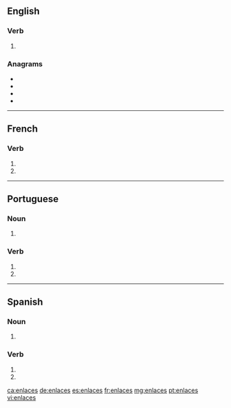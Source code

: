 {{also|enlacés}}
==English==

===Verb===
{{head|en|verb form}}

# {{en-third-person singular of|enlace}}

===Anagrams===
* {{l|en|cleanse}}
* {{l|en|elances}}
* {{l|en|enscale}}
* {{l|en|scalene}}

----

==French==

===Verb===
{{fr-verb-form}}

# {{inflection of|enlacer||2|s|pres|indc|lang=fr}}
# {{inflection of|enlacer||2|s|pres|subj|lang=fr}}

----

==Portuguese==

===Noun===
{{pt-noun-form|m-p}}

# {{plural of|enlace|lang=pt}}

===Verb===
{{pt-verb-form}}

# {{inflection of|enlaçar||2|s|pres|subj|lang=pt}}
# {{inflection of|enlaçar||2|s|negative|impr|lang=pt}}

----

==Spanish==

===Noun===
{{head|es|noun form|g=m-p}}

# {{plural of|enlace|lang=es}}

===Verb===
{{head|es|verb form}}

# {{es-verb form of|ending=ar|mood=imperative|sense=negative|pers=2|formal=no|number=singular|enlazar}}
# {{es-verb form of|ending=ar|mood=subjunctive|tense=present|pers=2|formal=no|number=singular|enlazar}}

[[ca:enlaces]]
[[de:enlaces]]
[[es:enlaces]]
[[fr:enlaces]]
[[mg:enlaces]]
[[pt:enlaces]]
[[vi:enlaces]]